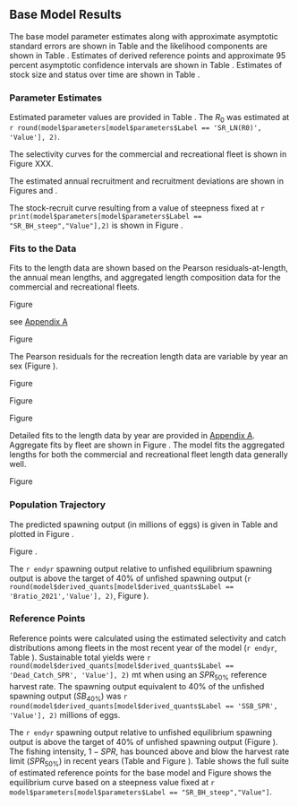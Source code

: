 ## Base Model Results

The base model parameter estimates along with approximate asymptotic standard errors are shown in Table \ref{tab:params} and the likelihood components are shown in Table \ref{tab:likes}. Estimates of derived reference points and approximate 95 percent asymptotic confidence intervals are shown in Table \ref{tab:referenceES}. Estimates of stock size and status over time are shown in Table \ref{tab:timeseries}. 

### Parameter Estimates

Estimated parameter values are provided in Table \ref{tab:params}. The $R_0$ was estimated at `r round(model$parameters[model$parameters$Label == 'SR_LN(R0)', 'Value'], 2)`. 

The selectivity curves for the commercial and recreational fleet is shown in Figure XXX. 

The estimated annual recruitment and recruitment deviations are shown in  Figures \ref{fig:recruits} and \ref{fig:rec-devs}. 

The stock-recruit curve resulting from a value of steepness fixed at `r print(model$parameters[model$parameters$Label == "SR_BH_steep","Value"],2)` is shown in Figure \ref{fig:bh-curve}. 

### Fits to the Data

Fits to the length data are shown based on the Pearson residuals-at-length, the annual mean lengths, and aggregated length composition data for the commercial and recreational fleets. 

Figure \ref{fig:com-pearson}

see [Appendix A](#append_a for details)  

Figure \ref{fig:com-mean-len-fit}

The Pearson residuals for the recreation length data are variable by year an sex (Figure \ref{fig:rec-pearson}). 

Figure \ref{fig:rec-mean-len-fit}

Figure \ref{fig:hkl-pearson}

Figure \ref{fig:hkl-mean-len-fit}

Detailed fits to the length data by year are provided in [Appendix A](#append_a). Aggregate fits by fleet are shown in Figure \ref{fig:agg-len-fit}.  The model fits the aggregated lengths for both the commercial and recreational fleet length data generally well. 

Figure \ref{fig:index-fit}

### Population Trajectory

The predicted spawning output (in millions of eggs) is given in Table \ref{tab:timeseries} and plotted in Figure \ref{fig:ssb}. 

Figure \ref{fig:tot-bio}.

The `r endyr` spawning output relative to unfished equilibrium spawning output is above the target of 40% of unfished spawning output (`r round(model$derived_quants[model$derived_quants$Label == 'Bratio_2021','Value'], 2)`, Figure \ref{fig:depl}).   

 

### Reference Points

Reference points were calculated using the estimated selectivity and catch distributions among fleets in the most recent year of the model (`r endyr`, Table \ref{tab:referenceES}). Sustainable total yields  were `r round(model$derived_quants[model$derived_quants$Label == 'Dead_Catch_SPR', 'Value'], 2)` mt when using an $SPR_{50\%}$ reference harvest rate. The spawning output equivalent to 40% of the unfished spawning output ($SB_{40\%}$) was `r round(model$derived_quants[model$derived_quants$Label == 'SSB_SPR', 'Value'], 2)` millions of eggs. 

The `r endyr` spawning output relative to unfished equilibrium spawning output is above the target of 40% of unfished spawning output (Figure \ref{fig:depl}). The fishing intensity, $1-SPR$, has bounced above and blow the harvest rate limit ($SPR_{50\%}$) in recent years (Table \ref{tab:timeseries} and Figure \ref{fig:1-spr}). Table \ref{tab:referenceES} shows the full suite of estimated reference points for the base model and Figure \ref{fig:yield} shows the equilibrium curve based on a steepness value fixed at `r model$parameters[model$parameters$Label == "SR_BH_steep","Value"]`.

